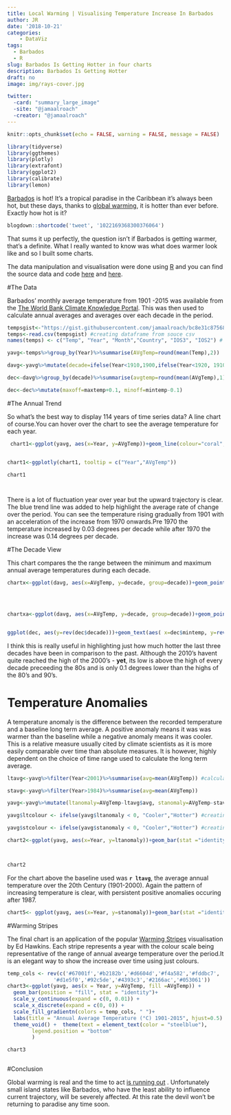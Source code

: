 ```yaml
---
title: Local Warming | Visualising Temperature Increase In Barbados  
author: JR
date: '2018-10-21'
categories:
    - DataViz
tags:
  - Barbados
  - R
slug: Barbados Is Getting Hotter in four charts
description: Barbados Is Getting Hotter
draft: no
image: img/rays-cover.jpg

twitter:
  -card: "summary_large_image"
  -site: "@jamaalroach"
  -creator: "@jamaalroach"
---
```




```r
knitr::opts_chunk$set(echo = FALSE, warning = FALSE, message = FALSE)
```


```r
library(tidyverse)
library(ggthemes)
library(plotly)
library(extrafont)
library(ggplot2)
library(calibrate)
library(lemon)


```



[Barbados](https://www.visitbarbados.org/) is hot! It's a tropical paradise in the Caribbean it's always been hot, but these days, thanks to [global warming](https://www.nationalgeographic.com/environment/global-warming/global-warming-overview/?user.testname=none), it is hotter than ever before. Exactly how hot is it?

```r

blogdown::shortcode('tweet', '1022169368300376064')
```
That sums it up perfectly, the question isn't if Barbados is getting warmer, that's a  definite. What I really wanted to know was what does warmer look like and so I built some charts. 

The data manipulation and visualisation were done using [R](https://www.r-project.org/) and you can find the source data and code [here](https://gist.githubusercontent.com/jamaalroach/bc8e31c8756813ad485ec100d921dd25/raw/19d08c5a991afa9ad338ba0183fb6720faa9b5be/temp.csv) and [here](https://github.com/jamaalroach/jamaalroach.com2/blob/master/content/post/2018-10-21-test-2.Rmd).

#The Data

Barbados' monthly average temperature from 1901 -2015 was available from the [The World Bank Climate Knowledge Portal](http://sdwebx.worldbank.org/climateportal/index.cfm?page=country_historical_climate&ThisRegion=Latin%20America&ThisCcode=BRB). This was then used to calculate annual averages and averages over each decade in the period.

```r
tempsgist<-"https://gist.githubusercontent.com/jamaalroach/bc8e31c8756813ad485ec100d921dd25/raw/19d08c5a991afa9ad338ba0183fb6720faa9b5be/temp.csv"
temps<-read.csv(tempsgist) #creating dataframe from souce csv
names(temps) <- c("Temp", "Year", "Month","Country", "IOS3", "IOS2") # renaming dataframe columns

yavg<-temps%>%group_by(Year)%>%summarise(AVgTemp=round(mean(Temp),2))  # dataframe with annual average temperatures

davg<-yavg%>%mutate(decade=ifelse(Year<1910,1900,ifelse(Year<1920, 1910,ifelse(Year<1930,1920,ifelse(Year<1940,1930, ifelse(Year<1950,1940, ifelse(Year<1960,1950,ifelse(Year<1970,1960,ifelse(Year<1980,1970,ifelse(Year<1990,1980,ifelse(Year<2000,1990,ifelse(Year<2010,2000,2010)))))))))))) #dataframe with grouping by decades

dec<-davg%>%group_by(decade)%>%summarise(avgtemp=round(mean(AVgTemp),1), maxtemp=round(max(AVgTemp),1), mintemp=round(min(AVgTemp),1)) #calculating maximum, average and and minimum temperature by decade

dec<-dec%>%mutate(maxoff=maxtemp+0.1, minoff=mintemp-0.1)

```


#The Annual Trend


So what's the best way to display 114 years of time series data? A line chart of course.You can hover over the chart to see the average temperature for each year.



```r
 chart1<-ggplot(yavg, aes(x=Year, y=AVgTemp))+geom_line(colour="coral", size=0.6)+theme(panel.grid = element_line(colour = "white"))+theme(axis.title.x = element_blank(), axis.ticks = element_line(color = "white"), axis.text = element_text(colour="gray59"))+geom_smooth()+theme(panel.background=element_rect(fill= "white"), plot.background = element_rect(fill="white"))+ggtitle("Annual Average Temperature (°C)")+theme(plot.title =  element_text(color="gray59", hjust = -.5))+theme(panel.grid.major.x= element_blank(), panel.grid.major.y = element_line(colour = "gray89", linetype = 3), axis.title.y = element_blank())


chart1<-ggplotly(chart1, tooltip = c("Year","AVgTemp"))

chart1




```


There is a lot of fluctuation year over year but the upward trajectory is clear. The blue trend line was added to help highlight the average rate of change over the period. You can see the temperature rising gradually from 1901 with an acceleration of the increase from 1970 onwards.Pre 1970 the temperature increased by 0.03 degrees per decade while after 1970 the increase was 0.14 degrees per decade.





#The Decade View

This chart compares the the range between the minimum and maximum annual average temperatures during each decade. 









```r
chartx<-ggplot(davg, aes(x=AVgTemp, y=decade, group=decade))+geom_point(aes(color=AVgTemp),pch=15, size=5)+scale_colour_gradient(low="steelblue",high="coral")     +scale_y_continuous(trans = "reverse", labels=davg$decade, breaks = davg$decade)+theme(panel.background = element_rect(fill = "black"), panel.grid.minor = element_line(colour = "black", linetype = 3), panel.grid.major = element_line(colour = "black", linetype = 3))+theme(axis.text.x = element_blank(), axis.ticks = element_blank(),axis.title = element_blank(), legend.position = "top", legend.direction = "horizontal", legend.title = element_text(colour = "black"), legend.background = element_rect(fill = "black"), legend.text = element_text(colour = "white"))+ggtitle("Annual Average Temperature In Decades")+geom_hline(yintercept = c(1895,1905,1915,1925,1935,1945,1955,1965,1975,1985,1995,2005,2015), linetype=3, colour="gray60")+theme(plot.background = element_rect(fill="black"), axis.text.y = element_text(colour="white"),plot.title = element_text(colour = "white", hjust = 0.5))

 
 
```



```r
chartxa<-ggplot(davg, aes(x=AVgTemp, y=decade, group=decade))+geom_point(aes(color=AVgTemp),pch=15, size=5)+scale_colour_gradient(low="steelblue",high="coral")     +scale_y_continuous(trans = "reverse", labels=davg$decade, breaks = davg$decade)+theme(panel.background = element_rect(fill = "white"), panel.grid.minor = element_line(colour = "white", linetype = 3), panel.grid.major = element_line(colour = "white",linetype = 3))+theme (axis.text.x = element_blank(), axis.ticks = element_blank(),axis.title = element_blank(), legend.position = "top", legend.title = element_text(colour = "white"), legend.direction = "horizontal")+ggtitle("Annual Average Temperature In Decades" )+geom_hline(yintercept = c(1895,1905,1915,1925,1935,1945,1955,1965,1975,1985,1995,2005,2015), linetype=3, colour="black")+theme(plot.title = element_text( hjust = 0.5))


```



```r

```


```r
ggplot(dec, aes(y=rev(dec$decade)))+geom_text(aes( x=dec$mintemp, y=rev(dec$decade), label=dec$decade, hjust=1.40, ))+geom_point(aes(x=dec$mintemp, colour="steelblue", size=1))+geom_point(aes(x=dec$maxtemp, colour="firebrick1", size=1))+geom_segment(x=dec$mintemp, xend=dec$maxtemp, y=rev(dec$decade), yend=rev(dec$decade), colour="gray")+theme(legend.position = "none", panel.background = element_rect(fill="white"), axis.title.y=element_blank(),axis.text.y=element_blank(),axis.ticks.y=element_blank())+ggtitle("Decade Min-Max Range - Average Annual Temperature (°C)")+theme(plot.title = element_text(colour = "gray59", hjust = .5), axis.text.x = element_text(colour = "gray59"), axis.ticks.x = element_blank(),axis.title.x = element_blank())+coord_capped_cart(xlim = c(25.3,27.45))
```




I think this is really useful in highlighting just how much hotter the last three decades have been in comparison to the past. Although the 2010's havent quite reached the high of the 2000's - **yet**, its low is above the high of every decade preceeding the 80s and is only 0.1 degrees lower than the highs of the 80's and 90's.  






# Temperature Anomalies

A temperature anomaly is the difference between the recorded temperature and a baseline long term average. A positive anomaly means it was was warmer than the baseline while a negative anomaly means it was cooler. This is a relative measure usually cited by climate scientists as it is more easily comparable over time than absolute measures. It is however, highly dependent on the choice of time range used to calculate the long term average.


```r
ltavg<-yavg%>%filter(Year<2001)%>%summarise(avg=mean(AVgTemp)) #calculating 100 YEAR long term average using years 1901-2000
```


 



```r


stavg<-yavg%>%filter(Year>1984)%>%summarise(avg=mean(AVgTemp))

yavg<-yavg%>%mutate(ltanomaly=AVgTemp-ltavg$avg, stanomaly=AVgTemp-stavg$avg) 

yavg$ltcolour <- ifelse(yavg$ltanomaly < 0, "Cooler","Hotter") #creating variable used to assign colour for plotting in long term average chart

yavg$stcolour <- ifelse(yavg$stanomaly < 0, "Cooler","Hotter") #creating variable used to assign colour for plotting in short term average chart

chart2<-ggplot(yavg, aes(x=Year, y=ltanomaly))+geom_bar(stat ="identity",aes(fill=ltcolour))+scale_fill_manual(values=c(Hotter="firebrick1",Cooler="steelblue"))+theme(legend.title=element_blank(), legend.position="none")+theme(panel.background=element_rect(fill= "white"), plot.background = element_rect(fill="white"))+theme(axis.title.x = element_blank(), axis.ticks = element_line(color = "white"), axis.text = element_text(colour = "gray59"),panel.grid.major.x= element_blank(), panel.grid.major.y = element_line(colour = "gray89", linetype = 1))+ggtitle("Temperature Anomaly(°C)")+theme(plot.title = element_text(color = "gray59", hjust = 0.5), axis.title.y = element_blank())



chart2

```

For the chart above the baseline used was **`r ltavg`**, the average annual temperature over the 20th Century (1901-2000). Again the pattern of increasing temperature is clear, with persistent positive anomalies occuring after 1987. 

```r


chart5<- ggplot(yavg, aes(x=Year, y=stanomaly))+geom_bar(stat ="identity",aes(fill=stcolour))+scale_fill_manual(values=c(Hotter="firebrick1",Cooler="steelblue"))+labs(y="Temperature Anomaly (°C)")+theme_fivethirtyeight()+  theme(legend.title=element_blank(), legend.position="none")+theme(panel.grid.major = element_blank(), panel.grid.minor = element_blank())+theme(plot.title = element_text(color = "gray", face="bold"))


```












#Warming Stripes 

The final chart is an application of the  popular [Warming Stripes](http://www.climate-lab-book.ac.uk/2018/warming-stripes/) visualisation by Ed Hawkins.
Each stripe represents a year with the colour scale being representative of the range of annual avearge temperature over the period.It is an elegant way to show the  increase over time using just colours.


```r
temp_cols <- rev(c('#67001f','#b2182b','#d6604d','#f4a582','#fddbc7',
               '#d1e5f0','#92c5de','#4393c3','#2166ac','#053061'))
chart3<-ggplot(yavg, aes(x = Year, y=AVgTemp, fill =AVgTemp)) +
  geom_bar(position = "fill", stat = "identity")+
  scale_y_continuous(expand = c(0, 0.01)) +
  scale_x_discrete(expand = c(0, 0)) +
  scale_fill_gradientn(colors = temp_cols, " ")+
  labs(title = "Annual Average Temperature (°C) 1901-2015", hjust=0.5) +
  theme_void() +  theme(text = element_text(color = "steelblue"),
        legend.position = "bottom"
        )

chart3



```



#Conclusion

Global warming is real and the time to act [is running out](https://www.un.org/sg/en/content/sg/statement/2018-10-08/statement-secretary-general-ipcc-special-report-global-warming-15-%C2%BAc) . Unfortunately small island states like Barbados, who have the least ability to influence current trajectory, will be severely affected. At this rate the devil won't be returning to paradise any time soon.







